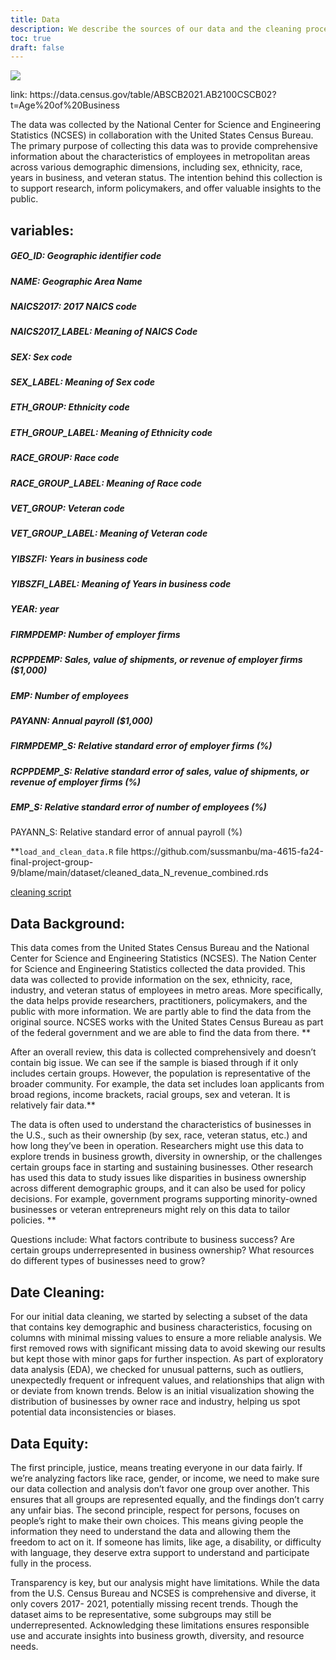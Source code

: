 ```yaml
---
title: Data
description: We describe the sources of our data and the cleaning process.
toc: true
draft: false
---
```


![](images/data-import-cheatsheet-thumbs.png)


link: https://data.census.gov/table/ABSCB2021.AB2100CSCB02?t=Age%20of%20Business

The data was collected by the National Center for Science and Engineering Statistics (NCSES) in collaboration with the United States Census Bureau. The primary purpose of collecting this data was to provide comprehensive information about the characteristics of employees in metropolitan areas across various demographic dimensions, including sex, ethnicity, race, years in business, and veteran status. The intention behind this collection is to support research, inform policymakers, and offer valuable insights to the public.

## variables:

##### GEO_ID: Geographic identifier code
##### NAME: Geographic Area Name
##### NAICS2017: 2017 NAICS code
##### NAICS2017_LABEL: Meaning of NAICS Code
##### SEX: Sex code
##### SEX_LABEL: Meaning of Sex code
##### ETH_GROUP: Ethnicity code
##### ETH_GROUP_LABEL: Meaning of Ethnicity code
##### RACE_GROUP: Race code
##### RACE_GROUP_LABEL: Meaning of Race code
##### VET_GROUP: Veteran code
##### VET_GROUP_LABEL: Meaning of Veteran code
##### YIBSZFI: Years in business code
##### YIBSZFI_LABEL: Meaning of Years in business code
##### YEAR: year
##### FIRMPDEMP: Number of employer firms
##### RCPPDEMP: Sales, value of shipments, or revenue of employer firms ($1,000)
##### EMP: Number of employees
##### PAYANN: Annual payroll ($1,000)
##### FIRMPDEMP_S: Relative standard error of employer firms (%)
##### RCPPDEMP_S: Relative standard error of sales, value of shipments, or revenue of employer firms (%)
##### EMP_S: Relative standard error of number of employees (%)
PAYANN_S: Relative standard error of annual payroll (%)

**`load_and_clean_data.R` file
https://github.com/sussmanbu/ma-4615-fa24-final-project-group-9/blame/main/dataset/cleaned_data_N_revenue_combined.rds

[cleaning script](/scripts/load_and_clean_data.R)

## Data Background: 

This data comes from the United States Census Bureau and the National Center for Science and Engineering Statistics (NCSES). The Nation Center for Science and 
Engineering Statistics collected the data provided. This data was collected to provide information on the sex, ethnicity, race, industry, and veteran status of 
employees in metro areas. More specifically, the data helps provide researchers, practitioners, policymakers, and the public with more information. We are partly 
able to find the data from the original source. NCSES works with the United States Census Bureau as part of the federal government and we are able to find the 
data from there. **

After an overall review, this data is collected comprehensively and doesn't contain big issue. We can see if the sample is biased through if it only includes 
certain groups. However, the population is representative of the broader community. For example, the data set includes loan applicants from broad regions, income 
brackets, racial groups, sex and veteran. It is relatively fair data.**

The data is often used to understand the characteristics of businesses in the U.S., such as their ownership (by sex, race, veteran status, etc.) and how long 
they’ve been in operation. Researchers might use this data to explore trends in business growth, diversity in ownership, or the challenges certain groups face in 
starting and sustaining businesses. Other research has used this data to study issues like disparities in business ownership across different demographic groups, 
and it can also be used for policy decisions. For example, government programs supporting minority-owned businesses or veteran entrepreneurs might rely on this 
data to tailor policies. **

Questions include: 
What factors contribute to business success? 
Are certain groups underrepresented in business ownership? 
What resources do different types of businesses need to grow?

## Date Cleaning: 

For our initial data cleaning, we started by selecting a subset of the data that contains key demographic and business characteristics, 
focusing on columns with minimal missing values to ensure a more reliable analysis. We first removed rows with significant missing data
to avoid skewing our results but kept those with minor gaps for further inspection. As part of exploratory data analysis (EDA), we 
checked for unusual patterns, such as outliers, unexpectedly frequent or infrequent values, and relationships that align with or deviate
from known trends. Below is an initial visualization showing the distribution of businesses by owner race and industry, helping us spot 
potential data inconsistencies or biases.

## Data Equity:

The first principle, justice, means treating everyone in our data fairly. If we're analyzing factors like race, gender, or income, we need to make sure our data 
collection and analysis don’t favor one group over another. This ensures that all groups are represented equally, and the findings don’t carry any unfair bias. The 
second principle, respect for persons, focuses on people’s right to make their own choices. This means giving people the information they need to understand the 
data and allowing them the freedom to act on it. If someone has limits, like age, a disability, or difficulty with language, they deserve extra support to 
understand and participate fully in the process.

Transparency is key, but our analysis might have limitations. While the data from the U.S. Census Bureau and NCSES is comprehensive and diverse, it only covers 2017-
2021, potentially missing recent trends. Though the dataset aims to be representative, some subgroups may still be underrepresented. Acknowledging these limitations 
ensures responsible use and accurate insights into business growth, diversity, and resource needs.